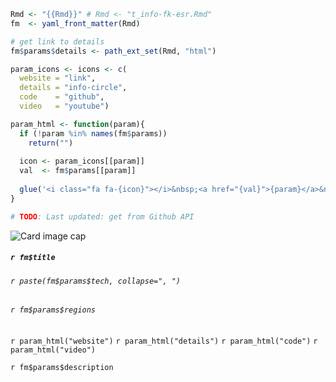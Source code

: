 ```r
Rmd <- "{{Rmd}}" # Rmd <- "t_info-fk-esr.Rmd"
fm  <- yaml_front_matter(Rmd)

# get link to details
fm$params$details <- path_ext_set(Rmd, "html")

param_icons <- icons <- c(
  website = "link",
  details = "info-circle",
  code    = "github",
  video   = "youtube")

param_html <- function(param){
  if (!param %in% names(fm$params))
    return("")
  
  icon <- param_icons[[param]]
  val  <- fm$params[[param]]
  
  glue('<i class="fa fa-{icon}"></i>&nbsp;<a href="{val}">{param}</a>&nbsp;&nbsp;')
}

# TODO: Last updated: get from Github API 
```
<div class="col mb-1">
<div class="card">
  <img class="card-img-top" src="`r fm$params$img`" alt="Card image cap">
  <div class="card-body">
  <h5 class="card-title">`r fm$title`</h5>
  
  <div class="float-left">
  <h6><i class="fa fa-cogs"></i> `r paste(fm$params$tech, collapse=", ")`</h6>
  </div>
  <div class="float-right">
  <h6><i class="fa fa-globe"></i> `r fm$params$regions`</h6>
  </div>
  <div class="clearfix"></div>
  `r param_html("website")`
  `r param_html("details")`
  `r param_html("code")`
  `r param_html("video")`
  <p class="card-text">`r fm$params$description`</p>
  </div>
  <!--div class="card-footer">
  <small class="text-muted">Last updated 3 mins ago</small>
  </div-->
</div>
</div>
